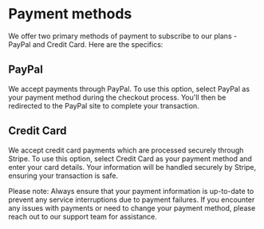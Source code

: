 # Payment methods

We offer two primary methods of payment to subscribe to our plans - PayPal and Credit Card. Here are the specifics:

## PayPal

We accept payments through PayPal. To use this option, select PayPal as your payment method during the checkout process. You'll then be redirected to the PayPal site to complete your transaction.

## Credit Card

We accept credit card payments which are processed securely through Stripe. To use this option, select Credit Card as your payment method and enter your card details. Your information will be handled securely by Stripe, ensuring your transaction is safe.

Please note: Always ensure that your payment information is up-to-date to prevent any service interruptions due to payment failures. If you encounter any issues with payments or need to change your payment method, please reach out to our support team for assistance.
